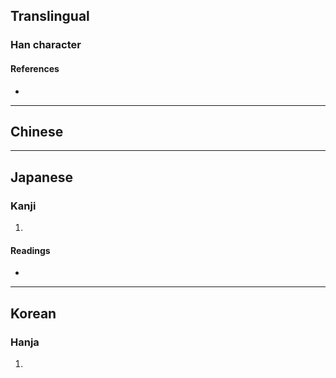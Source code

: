 {{also|璵}}
{{character info/new}}
==Translingual==

===Han character===
{{Han char|rn=96|rad=玉|as=03|sn=7|four=|canj=MGYSM|ids=⿰𤣩与}}

====References====
* {{Han ref|kx=0727.251|hdz=21102.051|uh=7399|ud=29593}}


----

==Chinese==
{{zh-see|璵}}

----

==Japanese==

===Kanji===
{{ja-kanji|grade=|rs=玉03}}

# {{defn|lang=ja|sort=玉03}}

====Readings====
* {{ja-readings|on=よ|kun=|nanori=}}

----

==Korean==

===Hanja===
{{ko-hanja|hangeul=여|eumhun=|rv=yeo|mr=yŏ|y=ye}}

# {{defn|lang=ko|sort=玉03}}